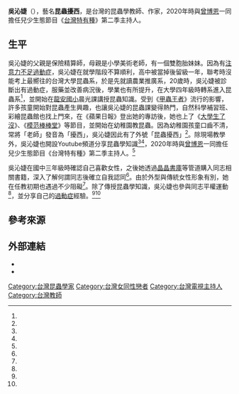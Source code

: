 '''吳沁婕'''（{{bd|1981年|10月1日|catIdx=吳}}），藝名'''昆蟲擾西'''，是台灣的昆蟲學教師、作家，2020年時與[[曾博恩|曾博恩]]一同擔任兒少生態節目《[[台灣特有種|台灣特有種]]》第二季主持人。


== 生平 ==
吳沁婕的父親是保險精算師，母親是小學美術老師，有一個雙胞胎妹妹。因為有[[注意力不足過動症|注意力不足過動症]]，吳沁婕在就學階段不算順利，高中被當掉後留級一年，聯考時沒能考上最嚮往的台灣大學昆蟲系，於是先就讀農業推廣系，20歲時，吳沁婕被診斷出有過動症，服藥並改善病況後，學業也有所提升，在大學四年級時轉系進入昆蟲系<ref name="鏡周刊1"/>，並開始在[[臺北市大安區龍安國民小學|龍安國小]]晨光課講授昆蟲知識。受到《[[甲蟲王者|甲蟲王者]]》流行的影響，許多孩童開始對昆蟲產生興趣，也讓吳沁婕的昆蟲課變得熱門，自然科學補習班、彩繪昆蟲館也找上門來，在《蘋果日報》登出她的專訪後，她也上了《[[大學生了沒|大學生了沒]]》、《[[模范棒棒堂|模范棒棒堂]]》等節目，並開始在幼稚園教昆蟲。因為幼稚園孩童口齒不清，常將「老師」發音為「擾西」，吳沁婕因此有了外號「昆蟲擾西」<ref name="蘋中人"/>。除現場教學外，吳沁婕也開設Youtube頻道分享昆蟲學知識<ref name="ETtoday"/><ref name="三立"/>，2020年時與[[曾博恩|曾博恩]]一同擔任兒少生態節目《台灣特有種》第二季主持人。<ref name="自由"/>

吳沁婕在國中三年級時確認自己喜歡女性，之後她透過[[晶晶書庫|晶晶書庫]]等管道購入同志相關書籍，深入了解何謂同志後確立自我認同<ref name="鏡周刊2"/>。由於外型與傳統女性形象有別，她在任教初期也遇過不少阻礙<ref name="苦勞網"/>。除了傳授昆蟲學知識，吳沁婕也參與同志平權運動<ref name="苦勞網"/>，並分享自己的[[過動症|過動症]]經驗。<ref name="康健"/><ref name="中時"/>

== 參考來源 ==
{{Reflist|2|refs =
<ref name="鏡周刊1">{{cite news |title=【鏡相人間】野孩子也是好孩子　昆蟲老師吳沁婕的過動人生 |url=https://www.mirrormedia.mg/story/20170721pol002/ |language=zh-tw |author=陳昌遠、林煒凱 |publisher=鏡周刊 |date=2017-07-24 |accessdate=2020-11-10 |archive-date=2020-11-10 |archive-url=https://web.archive.org/web/20201110192354/https://www.mirrormedia.mg/story/20170721pol002/ |dead-url=no }}</ref>

<ref name="鏡周刊2">{{cite news |title=【吳沁婕番外篇】不一樣的解讀 |url=https://www.mirrormedia.mg/story/20170721pol007/ |language=zh-tw |author=陳昌遠、林煒凱 |publisher=鏡周刊 |date=2017-07-24 |accessdate=2020-11-10 |archive-date=2020-11-10 |archive-url=https://web.archive.org/web/20201110124114/https://www.mirrormedia.mg/story/20170721pol007/ |dead-url=no }}</ref>

<ref name="蘋中人">{{cite news |title=【蘋中人】我是昆蟲老師　我是女生　吳沁婕 |url=https://tw.appledaily.com/life/20190807/YPROY7GV4DAV7GQHGILMUYXHEU/ |language=zh-tw |author=蘇惠昭、莊宗達 |publisher=蘋果日報 |date=2019-08-07 |accessdate=2020-11-10 |archive-date=2020-11-16 |archive-url=https://web.archive.org/web/20201116124135/https://tw.appledaily.com/life/20190807/YPROY7GV4DAV7GQHGILMUYXHEU/ |dead-url=no }}</ref>

<ref name="苦勞網">{{cite news |title=【新聞稿】跨產業同志職場出櫃座談 出櫃需要認識自己尋找支持 |url=https://www.coolloud.org.tw/node/94887 |language=zh-tw |author=彩虹平權大平台 |publisher=苦勞網 |date=2020-10-26 |accessdate=2020-11-10 |archive-date=2020-11-03 |archive-url=https://web.archive.org/web/20201103040247/https://www.coolloud.org.tw/node/94887 |dead-url=no }}</ref>

<ref name="康健">{{cite news |title=昆蟲老師吳沁婕：早點發現當然好！問題在教育，不在診斷 |url=https://www.commonhealth.com.tw/article/article.action?nid=69666 |language=zh-tw |author=邱宜君 |publisher=康健雜誌 |date=2014-12-02 |accessdate=2020-11-10 |archive-date=2017-02-16 |archive-url=https://web.archive.org/web/20170216082941/http://www.commonhealth.com.tw/article/article.action?nid=69666 |dead-url=no }}</ref>

<ref name="ETtoday">{{cite news |title=移工瘋吃荔枝樁象！臭液會腐蝕皮膚？　專家實測塗滿手：變色了 |url=https://pets.ettoday.net/news/1731258 |language=zh-tw |author=鄒鎮宇 |publisher=ETtoday新聞雲 |date=2020-06-06 |accessdate=2020-11-10 |archive-date=2020-09-29 |archive-url=https://web.archive.org/web/20200929152919/https://pets.ettoday.net/news/1731258 |dead-url=no }}</ref>

<ref name="中時">{{cite news|title=昆蟲老師吳沁婕帶著蛇 鼓勵小朋友勇敢做夢 |url=https://www.chinatimes.com/realtimenews/20170615003992-260405?chdtv |language=zh-tw |author=鐘武達 |publisher=中時電子報 |date=2017-06-15 |accessdate=2020-11-10 }}</ref>

<ref name="三立">{{cite news |title=影／開箱金龜子土繭驚喜連連　網笑：甲蟲版「出奇蛋」 |url=https://www.setn.com/News.aspx?NewsID=729160 |language=zh-tw |author=徐志秀 |publisher=三立新聞網 |date=2020-04-21 |accessdate=2020-11-10 |archive-date=2020-09-04 |archive-url=https://web.archive.org/web/20200904053332/https://www.setn.com/News.aspx?NewsID=729160 |dead-url=no }}</ref>

<ref name="自由">{{cite news |title=《台灣特有種》再敲金鐘 博恩成遺珠 |url=https://ent.ltn.com.tw/news/breakingnews/3293029 |language=zh-tw |author=楊明怡 |publisher=自由時報 |date=2020-09-16 |accessdate=2020-11-10 |archive-date=2020-09-20 |archive-url=https://web.archive.org/web/20200920060058/https://ent.ltn.com.tw/news/breakingnews/3293029 |dead-url=no }}</ref>
}}
== 外部連結==
*{{Facebook|morethandee}}
* {{YouTube|channel=UCuxxVUm7UN0lb1OOY8Ex4mg}}

[[Category:台灣昆蟲學家|Category:台灣昆蟲學家]]
[[Category:台灣女同性戀者|Category:台灣女同性戀者]]
[[Category:台灣電視主持人|Category:台灣電視主持人]]
[[Category:台灣教師|Category:台灣教師]]
